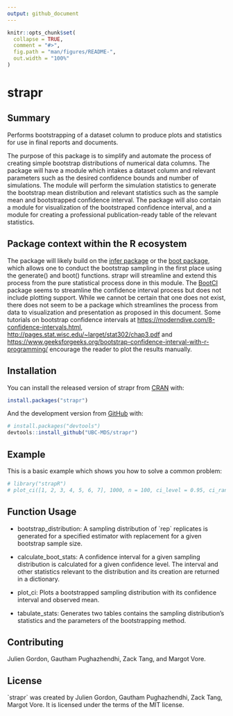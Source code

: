 ```yaml
---
output: github_document
---
```


<!-- README.md is generated from README.Rmd. Please edit that file -->

```r
knitr::opts_chunk$set(
  collapse = TRUE,
  comment = "#>",
  fig.path = "man/figures/README-",
  out.width = "100%"
)
```

# strapr

<!-- badges: start -->

<!-- badges: end -->

## Summary

Performs bootstrapping of a dataset column to produce plots and statistics for use in final reports and documents.

The purpose of this package is to simplify and automate the process of creating simple bootstrap distributions of numerical data columns. The package will have a module which intakes a dataset column and relevant parameters such as the desired confidence bounds and number of simulations. The module will perform the simulation statistics to generate the bootstrap mean distribution and relevant statistics such as the sample mean and bootstrapped confidence interval. The package will also contain a module for visualization of the bootstraped confidence interval, and a module for creating a professional publication-ready table of the relevant statistics.

## **Package context within the R ecosystem**

The package will likely build on the [infer package](https://cran.r-project.org/web/packages/infer/index.html) or the [boot package](https://cran.r-project.org/web/packages/boot/), which allows one to conduct the bootstrap sampling in the first place using the generate() and boot() functions. strapr will streamline and extend this process from the pure statistical process done in this module. The [BootCI](https://rdrr.io/cran/DescTools/man/BootCI.html) package seems to streamline the confidence interval process but does not include plotting support. While we cannot be certain that one does not exist, there does not seem to be a package which streamlines the process from data to visualization and presentation as proposed in this document. Some tutorials on bootstrap confidence intervals at <https://moderndive.com/8-confidence-intervals.html>, <http://pages.stat.wisc.edu/~larget/stat302/chap3.pdf> and <https://www.geeksforgeeks.org/bootstrap-confidence-interval-with-r-programming/> encourage the reader to plot the results manually.

## Installation

You can install the released version of strapr from [CRAN](https://CRAN.R-project.org) with:

``` r
install.packages("strapr")
```

And the development version from [GitHub](https://github.com/) with:

``` r
# install.packages("devtools")
devtools::install_github("UBC-MDS/strapr")
```

## Example

This is a basic example which shows you how to solve a common problem:


```r
# library("strapR")
# plot_ci([1, 2, 3, 4, 5, 6, 7], 1000, n = 100, ci_level = 0.95, ci_random_seed = 123)
```

## Function Usage

-   bootstrap_distribution: A sampling distribution of \`rep\` replicates is generated for a specified estimator with replacement for a given bootstrap sample size.

-   calculate_boot_stats: A confidence interval for a given sampling distribution is calculated for a given confidence level. The interval and other statistics relevant to the distribution and its creation are returned in a dictionary.

-   plot_ci: Plots a bootstrapped sampling distribution with its confidence interval and observed mean.

-   tabulate_stats: Generates two tables contains the sampling distribution's statistics and the parameters of the bootstrapping method.

## Contributing

Julien Gordon, Gautham Pughazhendhi, Zack Tang, and Margot Vore.

## License

\`strapr\` was created by Julien Gordon, Gautham Pughazhendhi, Zack Tang, Margot Vore. It is licensed under the terms of the MIT license.
